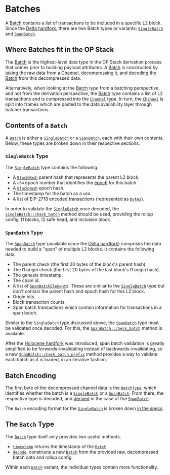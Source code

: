 # Batches

A [Batch][batch] contains a list of transactions to be included in a specific
L2 block. Since the [Delta hardfork][delta], there are two Batch types or
variants: [`SingleBatch`][single-batch] and [`SpanBatch`][span-batch].

## Where Batches fit in the OP Stack

The [Batch][batch] is the highest-level data type in the OP Stack
derivation process that comes prior to building payload attributes.
A [Batch][batch] is constructed by taking the raw data from a
[Channel][channel], decompressing it, and decoding the [Batch][batch]
from this decompressed data.

Alternatively, when looking at the [Batch][batch] type from a batching
perspective, and not from the derivation perspective, the [Batch][batch]
type contains a list of L2 transactions and is compressed into the
[`Channel`][channel] type. In turn, the [`Channel`][channel] is split
into frames which are posted to the data availability layer through batcher
transactions.

## Contents of a `Batch`

A [`Batch`][batch] is either a [`SingleBatch`][single-batch] or a
[`SpanBatch`][span-batch], each with their own contents. Below,
these types are broken down in their respective sections.

### `SingleBatch` Type

The [`SingleBatch`][single-batch] type contains the following.

- A [`BlockHash`][block-hash] parent hash that represents the parent L2 block.
- A `u64` epoch number that identifies the [epoch][epoch] for this batch.
- A [`BlockHash`][block-hash] epoch hash.
- The timestamp for the batch as a `u64`.
- A list of EIP-2718 encoded transactions (represented as [`Bytes`][bytes]).

In order to validate the [`SingleBatch`][single-batch] once decoded,
the [`SingleBatch::check_batch`][check-batch-single] method should be used,
providing the rollup config, l1 blocks, l2 safe head, and inclusion block.

### `SpanBatch` Type

The [`SpanBatch`][span-batch] type (available since the [Delta hardfork][delta])
comprises the data needed to build a "span" of multiple L2 blocks. It contains
the following data.

- The parent check (the first 20 bytes of the block's parent hash).
- The l1 origin check (the first 20 bytes of the last block's l1 origin hash).
- The genesis timestamp.
- The chain id.
- A list of [`SpanBatchElement`][span-batch-element]s. These are similar to
  the [`SingleBatch`][single-batch] type but don't contain the parent hash
  and epoch hash for this L2 block.
- Origin bits.
- Block transaction counts.
- Span batch transactions which contain information for transactions in a span batch.

Similar to the `SingleBatch` type discussed above, the [`SpanBatch`][span-batch] type
must be validated once decoded. For this, the [`SpanBatch::check_batch`][check-batch-span]
method is available.

After the [Holocene hardfork][holocene] was introduced, span batch validation is greatly
simplified to be forwards-invalidating instead of backwards-invalidating, so a new
[`SpanBatch::check_batch_prefix`][check-batch-prefix] method provides a way to validate
each batch as it is loaded, in an iterative fashion.

## Batch Encoding

The first byte of the decompressed channel data is the
[`BatchType`][batch-type], which identifies whether the batch is a
[`SingleBatch`][single-batch] or a [`SpanBatch`][span-batch].
From there, the respective type is decoded, and [derived][derived]
in the case of the [`SpanBatch`][span-batch].

The `Batch` encoding format for the [`SingleBatch`][single-batch] is
broken down [in the specs][specs].

## The `Batch` Type

The [`Batch`][batch] type itself only provides two useful methods.

- [`timestamp`][timestamp] returns the timestamp of the [`Batch`][batch]
- [`decode`][decode], constructs a new [`Batch`][batch] from the provided
  raw, decompressed batch data and rollup config.

Within each [`Batch`][batch] variant, the individual types contain
more functionality.


[holocene]: https://specs.optimism.io/protocol/holocene/overview.html
[check-batch-prefix]: https://docs.rs/kona-protocol/latest/kona_protocol/struct.SpanBatch.html#method.check_batch_prefix
[check-batch-span]: https://docs.rs/kona-protocol/latest/kona_protocol/struct.SpanBatch.html#method.check_batch
[span-batch-element]: https://docs.rs/kona-protocol/latest/kona_protocol/struct.SpanBatchElement.html
[check-batch-single]: https://docs.rs/kona-protocol/latest/kona_protocol/struct.SingleBatch.html#method.check_batch
[bytes]: https://docs.rs/alloy-primitives/latest/alloy_primitives/struct.Bytes.html
[block-hash]: https://docs.rs/alloy-primitives/latest/alloy_primitives/aliases/type.BlockHash.html
[epoch]: https://specs.optimism.io/glossary.html?highlight=Epoch#sequencing-epoch
[decode]: https://docs.rs/kona-protocol/latest/kona_protocol/enum.Batch.html#method.decode
[timestamp]: https://docs.rs/kona-protocol/latest/kona_protocol/enum.Batch.html#method.timestamp
[specs]: https://specs.optimism.io/protocol/derivation.html#batch-format
[derived]: https://docs.rs/kona-protocol/latest/kona_protocol/struct.RawSpanBatch.html#method.derive
[batch-type]: https://docs.rs/kona-protocol/latest/kona_protocol/enum.BatchType.html
[channel]: https://docs.rs/kona-protocol/latest/kona_protocol/struct.Channel.html
[batch]: https://docs.rs/kona-protocol/latest/kona_protocol/enum.Batch.html
[span-batch]: https://docs.rs/kona-protocol/latest/kona_protocol/struct.SpanBatch.html
[single-batch]: https://docs.rs/kona-protocol/latest/kona_protocol/struct.SingleBatch.html
[delta]: https://specs.optimism.io/protocol/delta/overview.html
